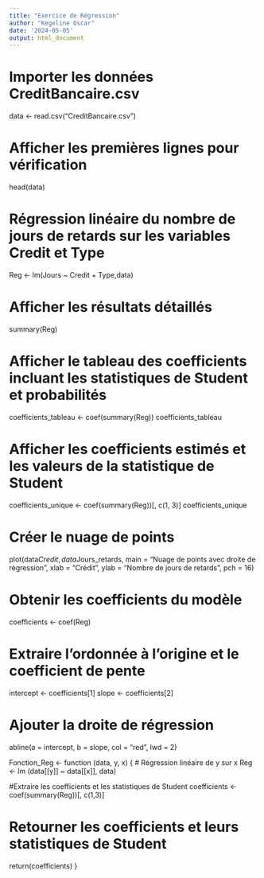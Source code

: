 ---
title: "Exercice de Régression"
author: "Kegeline Oscar"
date: '2024-05-05'
output: html_document
---

# Importer les données CreditBancaire.csv 
data <- read.csv("CreditBancaire.csv")

# Afficher les premières lignes pour vérification
head(data)

# Régression linéaire du nombre de jours de retards sur les variables Credit et Type
Reg <- lm(Jours ~ Credit + Type,data)

# Afficher les résultats détaillés
summary(Reg)

# Afficher le tableau des coefficients incluant les statistiques de Student et probabilités
coefficients_tableau <- coef(summary(Reg))
coefficients_tableau

# Afficher les coefficients estimés et les valeurs de la statistique de Student
coefficients_unique <- coef(summary(Reg))[, c(1, 3)]
coefficients_unique

# Créer le nuage de points
plot(data$Credit, data$Jours_retards,
     main = "Nuage de points avec droite de régression", 
     xlab = "Crédit", 
     ylab = "Nombre de jours de retards",
     pch = 16)  

# Obtenir les coefficients du modèle
coefficients <- coef(Reg)

# Extraire l'ordonnée à l'origine et le coefficient de pente
intercept <- coefficients[1]
slope <- coefficients[2]

# Ajouter la droite de régression
abline(a = intercept, b = slope, col = "red", lwd = 2)

Fonction_Reg <- function (data, y, x) {
# Régression linéaire de y sur x
  Reg <- lm (data[[y]] ~ data[[x]], data)
  
  
#Extraire les coefficients et les statistiques de Student
  coefficients <- coef(summary(Reg))[, c(1,3)]
  
# Retourner les coefficients et leurs statistiques de Student
  return(coefficients)
}


